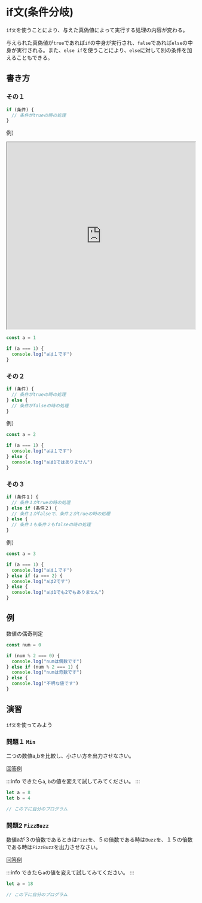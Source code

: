 ---
---

# if文(条件分岐)

`if文`を使うことにより、与えた真偽値によって実行する処理の内容が変わる。

与えられた真偽値が`true`であれば`if`の中身が実行され、`false`であれば`else`の中身が実行される。また、`else if`を使うことにより、`else`に対して別の条件を加えることもできる。

## 書き方

### その１

```javascript
if (条件) {
  // 条件がtrueの時の処理
}
```

例）

<iframe
  src="https://stackblitz.com/edit/js-kzpvxk?devToolsHeight=33&embed=1&file=index.js&hideExplorer=1&hideNavigation=1"
  width="100%"
  height="500px"
  title="stupefied-sutherland-jdtqvf"
  allow="accelerometer; ambient-light-sensor; camera; encrypted-media; geolocation; gyroscope; hid; microphone; midi; payment; usb; vr; xr-spatial-tracking"
  sandbox="allow-forms allow-modals allow-popups allow-presentation allow-same-origin allow-scripts"
></iframe>

```javascript
const a = 1

if (a === 1) {
  console.log("aは１です")
}
```

### その２

```javascript
if (条件) {
  // 条件がtrueの時の処理
} else {
  // 条件がfalseの時の処理
}
```

例）
```javascript
const a = 2

if (a === 1) {
  console.log("aは１です")
} else {
  console.log("aは1ではありません")
}
```

### その３

```javascript
if (条件１) {
  // 条件１がtrueの時の処理
} else if (条件２) {
  // 条件１がfalseで、条件２がtrueの時の処理
} else {
  // 条件１も条件２もfalseの時の処理
}
```

例）
```javascript
const a = 3

if (a === 1) {
  console.log("aは１です")
} else if (a === 2) {
  console.log("aは2です")
} else {
  console.log("aは1でも2でもありません")
}
```

## 例

数値の偶奇判定

```javascript
const num = 0

if (num % 2 === 0) {
  console.log("numは偶数です")
} else if (num % 2 === 1) {
  console.log("numは奇数です")
} else {
  console.log("不明な値です")
}
```

## 演習

`if文`を使ってみよう

### 問題１ `Min`

二つの数値a,bを比較し、小さい方を出力させなさい。

[回答例](https://github.com/eraser5th/AizuHack-Web/blob/master/lec1/ex01_Min/Min.js)

:::info
できたら`a`, `b`の値を変えて試してみてください。
:::

```javascript
let a = 8
let b = 4

// この下に自分のプログラム
```

### 問題2 `FizzBuzz`

数値aが３の倍数であるときは`Fizz`を、５の倍数である時は`Buzz`を、１５の倍数である時は`FizzBuzz`を出力させなさい。

[回答例](https://github.com/eraser5th/AizuHack-Web/blob/master/lec1/ex02_FizzBuzz/FizzBuzz.js)

:::info
できたら`a`の値を変えて試してみてください。
:::

```javascript
let a = 18

// この下に自分のプログラム
```

